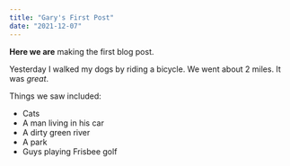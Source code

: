 ```yaml
---
title: "Gary's First Post"
date: "2021-12-07"
---
```


**Here we are** making the first blog post.

Yesterday I walked my dogs by riding a bicycle. We went about 2 miles. It was *great*.

Things we saw included:

* Cats
* A man living in his car
* A dirty green river
* A park
* Guys playing Frisbee golf
